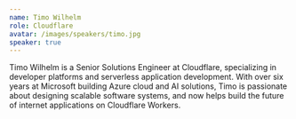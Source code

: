 ```yaml
---
name: Timo Wilhelm
role: Cloudflare
avatar: /images/speakers/timo.jpg
speaker: true
---
```


Timo Wilhelm is a Senior Solutions Engineer at Cloudflare, specializing in developer platforms and serverless application development. With over six years at Microsoft building Azure cloud and AI solutions, Timo is passionate about designing scalable software systems, and now helps build the future of internet applications on Cloudflare Workers.
